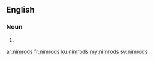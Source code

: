 ==English==

===Noun===
{{head|en|noun plural form}}

# {{plural of|nimrod|lang=en}}

[[ar:nimrods]]
[[fr:nimrods]]
[[ku:nimrods]]
[[my:nimrods]]
[[sv:nimrods]]